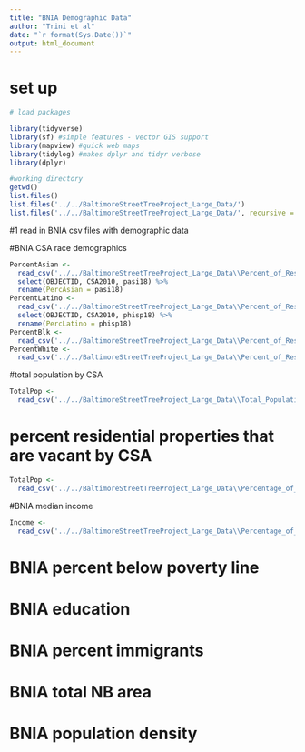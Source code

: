 ```yaml
---
title: "BNIA Demographic Data"
author: "Trini et al"
date: "`r format(Sys.Date())`"
output: html_document
---
```

# set up
```r
# load packages

library(tidyverse)
library(sf) #simple features - vector GIS support
library(mapview) #quick web maps 
library(tidylog) #makes dplyr and tidyr verbose
library(dplyr)

#working directory
getwd()
list.files()
list.files('../../BaltimoreStreetTreeProject_Large_Data/')
list.files('../../BaltimoreStreetTreeProject_Large_Data/', recursive = TRUE)
```

#1 read in BNIA csv files with demographic data

#BNIA CSA race demographics 
```r

PercentAsian <-  
  read_csv('../../BaltimoreStreetTreeProject_Large_Data\\Percent_of_Residents_-_Asian_(Non-Hispanic).csv') %>% 
  select(OBJECTID, CSA2010, pasi18) %>% 
  rename(PercAsian = pasi18)
PercentLatino <- 
  read_csv('../../BaltimoreStreetTreeProject_Large_Data\\Percent_of_Residents_-_Hispanic.csv') %>% 
  select(OBJECTID, CSA2010, phisp18) %>% 
  rename(PercLatino = phisp18)
PercentBlk <- 
  read_csv('../../BaltimoreStreetTreeProject_Large_Data\\Percent_of_Residents_-_Black_African-American_(Non-Hispanic).csv')
PercentWhite <- 
  read_csv('../../BaltimoreStreetTreeProject_Large_Data\\Percent_of_Residents_-_White_Caucasian_(Non-Hispanic).csv')

```

#total population by CSA
```r
TotalPop <- 
  read_csv('../../BaltimoreStreetTreeProject_Large_Data\\Total_Population.csv')
```

# percent residential properties that are vacant by CSA
```r
TotalPop <- 
  read_csv('../../BaltimoreStreetTreeProject_Large_Data\\Percentage_of_Residential_Properties_that_are_Vacant_and_Abandoned.csv')
```

#BNIA median income
```r
Income <- 
  read_csv('../../BaltimoreStreetTreeProject_Large_Data\\Percentage_of_Residential_Properties_that_are_Vacant_and_Abandoned.csv')
```

# BNIA percent below poverty line

# BNIA education 

# BNIA percent immigrants 

# BNIA total NB area

# BNIA population density


